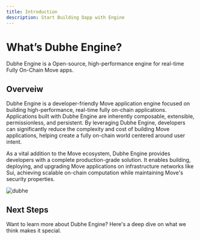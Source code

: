 ```yaml
---
title: Introduction
description: Start Building Dapp with Engine
---
```


# What’s Dubhe Engine?

Dubhe Engine is a Open-source, high-performance engine for real-time Fully On-Chain Move apps.

## Overveiw

Dubhe Engine is a developer-friendly Move application engine focused on building high-performance, real-time fully on-chain applications. Applications built with Dubhe Engine are inherently composable, extensible, permissionless, and persistent. By leveraging Dubhe Engine, developers can significantly reduce the complexity and cost of building Move applications, helping create a fully on-chain world centered around user intent.

As a vital addition to the Move ecosystem, Dubhe Engine provides developers with a complete production-grade solution. It enables building, deploying, and upgrading Move applications on infrastructure networks like Sui, achieving scalable on-chain computation while maintaining Move's security properties.

![dubhe](https://github.com/0xobelisk/dubhe/raw/main/assets/dubhe.png)

## Next Steps

Want to learn more about Dubhe Engine? Here's a deep dive on what we think makes it special.

